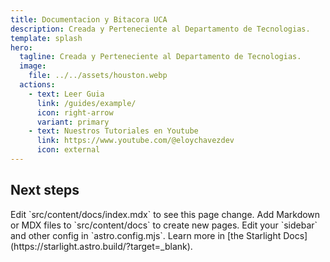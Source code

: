 ```yaml
---
title: Documentacion y Bitacora UCA
description: Creada y Perteneciente al Departamento de Tecnologias.
template: splash
hero:
  tagline: Creada y Perteneciente al Departamento de Tecnologias.
  image:
    file: ../../assets/houston.webp
  actions:
    - text: Leer Guia
      link: /guides/example/
      icon: right-arrow
      variant: primary
    - text: Nuestros Tutoriales en Youtube
      link: https://www.youtube.com/@eloychavezdev
      icon: external
---
```



## Next steps

<CardGrid stagger>
	<Card title="Update content" icon="pencil">
		Edit `src/content/docs/index.mdx` to see this page change.
	</Card>
	<Card title="Add new content" icon="add-document">
		Add Markdown or MDX files to `src/content/docs` to create new pages.
	</Card>
	<Card title="Configure your site" icon="setting">
		Edit your `sidebar` and other config in `astro.config.mjs`.
	</Card>
	<Card title="Read the docs" icon="open-book">
		Learn more in [the Starlight Docs](https://starlight.astro.build/?target=_blank).
	</Card>
</CardGrid>
